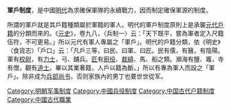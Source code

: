 {{unreferenced|time=2017-11-15T23:55:43+00:00}}
'''軍戶制度'''，是中國[[明代|明代]]為求確保軍隊的永續戰力，因而制定確保軍源的制度。

所謂的軍戶就是其戶籍種類屬於軍籍的軍人。明代的軍戶制度原則上是承襲[[元代|元代]][[戶籍|戶籍]]的分類而來的。《[[元史|元史]]》，卷九八，〈兵制一〉云：「天下既平，嘗為軍者定入尺籍伍符，不可更易。」所以元代有軍人專屬之「軍戶」。明代的戶籍分類，依《明史》〈食貨志〉「戶口」云：「凡戶三等，曰民、曰軍、曰匠。民有儒，有醫，有陰陽。軍有[[校尉|校尉]]，有[[力士|力士]]，弓、舖兵。[[匠戶|匠]]有[[廚役|廚役]]、[[裁縫|裁縫]]、馬、船之類。瀕海有鹽、竈，寺有僧，觀有[[道士|道士]]。畢以其業著籍，人戶以籍為斷。」所以有專為軍人而設之「軍戶」。除非成为[[兵部尚书|兵部尚书]]，否则家族內的男丁也要世世從军。

[[Category:明朝军事制度|Category:明朝军事制度]]
[[Category:中國兵役制度|Category:中國兵役制度]]
[[Category:中国古代户籍制度|Category:中国古代户籍制度]]
[[Category:中國古代職業|Category:中國古代職業]]